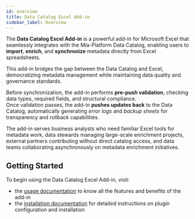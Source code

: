 ```yaml
---
id: overview
title: Data Catalog Excel Add-in
sidebar_label: Overview
---
```


The **Data Catalog Excel Add-in** is a powerful add-in for Microsoft Excel that seamlessly integrates with the Mia-Platform Data Catalog, enabling users to **import**, **enrich**, and **synchronize** metadata directly from Excel spreadsheets.

This add-in bridges the gap between the Data Catalog and Excel, democratizing metadata management while maintaining data quality and governance standards.

Before synchronization, the add-in performs **pre-push validation**, checking data types, required fields, and structural compliance.  
Once validation passes, the add-in **pushes updates back** to the Data Catalog, automatically generating *error logs* and *backup sheets* for transparency and rollback capabilities.

The add-in serves business analysts who need familiar Excel tools for metadata work, data stewards managing large-scale enrichment projects, external partners contributing without direct catalog access, and data teams collaborating asynchronously on metadata enrichment initiatives.

## Getting Started

To begin using the Data Catalog Excel Add-in, visit:
- the [usage documentation](./usage.mdx) to know all the features and benefits of the add-in
- the [installation documentation](./how_to_install.mdx) for detailed instructions on plugin configuration and installation
